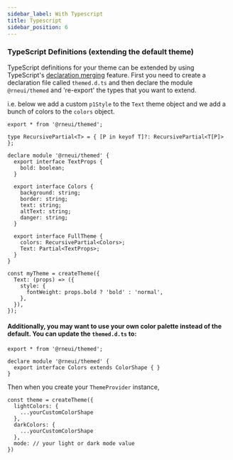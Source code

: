 ```yaml
---
sidebar_label: With Typescript
title: Typescript
sidebar_position: 6
---
```


### TypeScript Definitions (extending the default theme)

TypeScript definitions for your theme can be extended by using TypeScript's [declaration merging](https://www.typescriptlang.org/docs/handbook/declaration-merging.html) feature. First you need to create a declaration file called `themed.d.ts` and then declare the module `@rneui/themed` and 're-export' the types that you want to extend.

i.e. below we add a custom `p1Style` to the `Text` theme object and we add a bunch of colors to the `colors` object.

```tsx
export * from '@rneui/themed';

type RecursivePartial<T> = { [P in keyof T]?: RecursivePartial<T[P]> };

declare module '@rneui/themed' {
  export interface TextProps {
    bold: boolean;
  }

  export interface Colors {
    background: string;
    border: string;
    text: string;
    altText: string;
    danger: string;
  }

  export interface FullTheme {
    colors: RecursivePartial<Colors>;
    Text: Partial<TextProps>;
  }
}
```

```tsx
const myTheme = createTheme({
  Text: (props) => ({
    style: {
      fontWeight: props.bold ? 'bold' : 'normal',
    },
  }),
});
```

#### Additionally, you may want to use your own color palette instead of the default.  You can update the `themed.d.ts` to:

```tsx
export * from '@rneui/themed';

declare module '@rneui/themed' {
  export interface Colors extends ColorShape { }
}
```

Then when you create your `ThemeProvider` instance, 
```tsx
const theme = createTheme({
  lightColors: {
    ...yourCustomColorShape
  },
  darkColors: {
    ...yourCustomColorShape
  },
  mode: // your light or dark mode value
})
```
